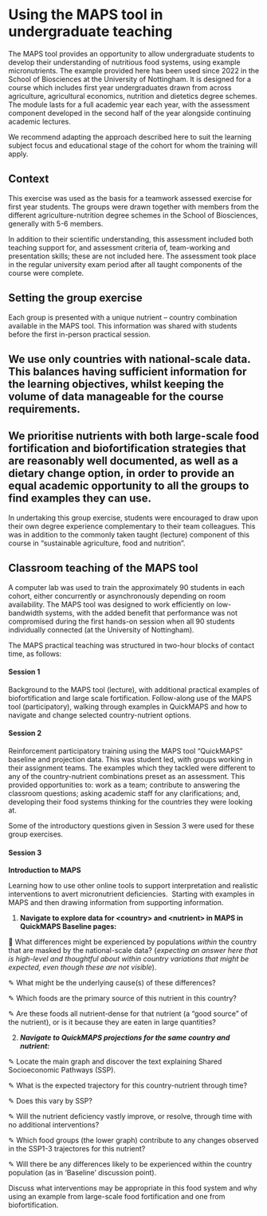 # Using the MAPS tool in undergraduate teaching

The MAPS tool provides an opportunity to allow undergraduate students to develop their understanding of nutritious food systems, using example micronutrients. The example provided here has been used since 2022 in the School of Biosciences at the University of Nottingham. It is designed for a course which includes first year undergraduates drawn from across agriculture, agricultural economics, nutrition and dietetics degree schemes. The module lasts for a full academic year each year, with the assessment component developed in the second half of the year alongside continuing academic lectures.

We recommend adapting the approach described here to suit the learning subject focus and educational stage of the cohort for whom the training will apply.

## Context

This exercise was used as the basis for a teamwork assessed exercise for first year students. The groups were drawn together with members from the different agriculture-nutrition degree schemes in the School of Biosciences, generally with 5-6 members.

In addition to their scientific understanding, this assessment included both teaching support for, and assessment criteria of, team-working and presentation skills; these are not included here. The assessment took place in the regular university exam period after all taught components of the course were complete.

## Setting the group exercise

Each group is presented with a unique nutrient – country combination available in the MAPS tool. This information was shared with students before the first in-person practical session.

::: callout-note
## We use only countries with national-scale data. This balances having sufficient information for the learning objectives, whilst keeping the volume of data manageable for the course requirements.
:::

::: callout-note
## We prioritise nutrients with both large-scale food fortification and biofortification strategies that are reasonably well documented, as well as a dietary change option, in order to provide an equal academic opportunity to all the groups to find examples they can use.
:::

In undertaking this group exercise, students were encouraged to draw upon their own degree experience complementary to their team colleagues. This was in addition to the commonly taken taught (lecture) component of this course in “sustainable agriculture, food and nutrition”.

## Classroom teaching of the MAPS tool

A computer lab was used to train the approximately 90 students in each cohort, either concurrently or asynchronously depending on room availability. The MAPS tool was designed to work efficiently on low-bandwidth systems, with the added benefit that performance was not compromised during the first hands-on session when all 90 students individually connected (at the University of Nottingham).

The MAPS practical teaching was structured in two-hour blocks of contact time, as follows:

#### Session 1

Background to the MAPS tool (lecture), with additional practical examples of biofortification and large scale fortification. Follow-along use of the MAPS tool (participatory), walking through examples in QuickMAPS and how to navigate and change selected country-nutrient options.  

#### Session 2

Reinforcement participatory training using the MAPS tool “QuickMAPS” baseline and projection data. This was student led, with groups working in their assignment teams. The examples which they tackled were different to any of the country-nutrient combinations preset as an assessment. This provided opportunities to: work as a team; contribute to answering the classroom questions; asking academic staff for any clarifications; and, developing their food systems thinking for the countries they were looking at.

Some of the introductory questions given in Session 3 were used for these group exercises.

#### Session 3

**Introduction to MAPS**

Learning how to use other online tools to support interpretation and realistic interventions to avert micronutrient deficiencies.  Starting with examples in MAPS and then drawing information from supporting information.

1.  **Navigate to explore data for \<country\> and \<nutrient\> in MAPS in QuickMAPS Baseline pages:**

🔎 What differences might be experienced by populations *within* the country that are masked by the national-scale data? {*expecting an answer here that is high-level and thoughtful about within country variations that might be expected, even though these are not visible*).

✎ What might be the underlying cause(s) of these differences?

✎ Which foods are the primary source of this nutrient in this country?

✎ Are these foods all nutrient-dense for that nutrient (a “good source” of the nutrient), or is it because they are eaten in large quantities?

2.  ***Navigate to QuickMAPS projections for the same country and nutrient:***

✎ Locate the main graph and discover the text explaining Shared Socioeconomic Pathways (SSP).

✎ What is the expected trajectory for this country-nutrient through time?

✎ Does this vary by SSP?

✎ Will the nutrient deficiency vastly improve, or resolve, through time with no additional interventions?

✎ Which food groups (the lower graph) contribute to any changes observed in the SSP1-3 trajectores for this nutrient?

✎ Will there be any differences likely to be experienced within the country population (as in ‘Baseline’ discussion point).

Discuss what interventions may be appropriate in this food system and why using an example from large-scale food fortification and one from biofortification.
